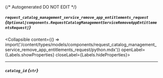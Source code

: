 {/* Autogenerated DO NOT EDIT  */}

##### `request_catalog_management_service_remove_app_entitlements_request` *{`Optional[components.RequestCatalogManagementServiceRemoveAppEntitlementsRequest]`}*
<Collapsible content={() => import('/content/types/models/components/request_catalog_management_service_remove_app_entitlements_request/python.mdx')} openLabel={Labels.showProperties} closeLabel={Labels.hideProperties}>
</Collapsible>

---
##### `catalog_id` *{`str`}*


